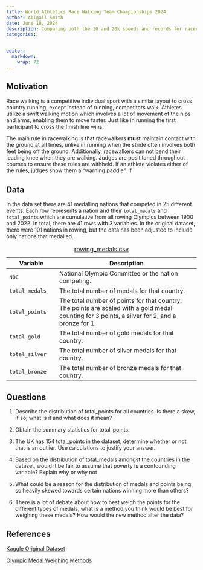 ```yaml
---
title: World Athletics Race Walking Team Championships 2024
author: Abigail Smith
date: June 18, 2024
description: Comparing both the 10 and 20k speeds and records for racers and countries in the 2024 World Athletics Race Walking Team Championships in Antalya, Turkey. 
categories:

  
editor: 
  markdown: 
    wrap: 72
---
```

## Motivation

Race walking is a competitive individual sport with a similar layout to cross country running, except instead of running, competitors walk. Athletes utilize a swift walking motion which involves a lot of movement of the hips and arms, enabling them to move faster. Just like in running the first participant to cross the finish line wins.  

The main rule in racewalking is that racewalkers **must** maintain contact with the ground at all times, unlike in running when the stride often involves both feet being off the ground. Additionally, racewalkers can not bend their leading knee when they are walking. Judges are posititoned throughout courses to ensure these rules are withheld. If an athlete violates either of the rules, judges show them a "warning paddle". If 

## Data

In the data set there are 41 medalling nations that competed in 25 different events. Each row represents a nation and their `total_medals` and `total_points` which are cumulative from all rowing Olympics between 1900 and 2022. In total, there are 41 rows with 3 variables. In the original dataset, there were 101 nations in rowing, but the data has been adjusted to include only nations that medalled. 

| Variable | Description                                                                                                                |
|-------------------|-----------------------------------------------------|
| `NOC` | National Olympic Committee or the nation competing. |
| `total_medals` | The total number of medals for that country. |
| `total_points` | The total number of points for that country. The points are scaled with a gold medal counting for 3 points, a silver for 2, and a bronze for 1. |
| `total_gold` | The total number of gold medals for that country. |
| `total_silver` | The total number of silver medals for that country. |
| `total_bronze` | The total number of bronze medals for that country. |

: [rowing_medals.csv](rowing_medals.csv){target="_blank"}


## Questions

1.    Describe the distribution of total_points for all countries. Is there a skew, if so, what is it and what does it mean?

2.    Obtain the summary statistics for total_points. 

3.    The UK has 154 total_points in the dataset, determine whether or not that is an outlier. Use calculations to justify your answer.

4.    Based on the distribution of total_medals amongst the countries in the dataset, would it be fair to assume that poverty is a confounding variable? Explain why or why not

5.    What could be a reason for the distribution of medals and points being so heavily skewed towards certain nations winning more than others?

6.    There is a lot of debate about how to best weigh the points for the different types of medals, what is a method you think would be best for weighing these medals? How would the new method alter the data?

## References

[Kaggle Original Dataset](https://www.kaggle.com/datasets/heesoo37/120-years-of-olympic-history-athletes-and-results?resource=download){target="_blank"}

[Olympic Medal Weighing Methods](https://www.topendsports.com/events/summer/medal-tally/rankings-weighted.htm){target="_blank"}
